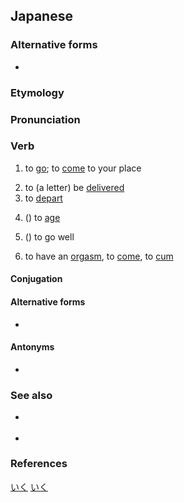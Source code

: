 ==Japanese==
{{ja-kanjitab|ゆ|sort=ゆく|yomi=kun}}
{{ja-kanjitab|い|sort=いく|yomi=kun}}

===Alternative forms===
* {{sense|to orgasm}} {{ja-r|イく}}

===Etymology===
{{rfe|lang=ja}}

===Pronunciation===
{{ja-pron|いく|acc=0|acc_ref=SMK2}}
{{ja-pron|ゆく|acc=0|acc_ref=SMK2}}

===Verb===
{{ja-verb|type=1|いく|ゆく|tr=intrans}}

# to [[go]]; to [[come]] to your place
#: {{ja-usex|彼は京都に'''行って'''いたようだ。|^かれ は ^きょうと に '''いって''' いた よう だ。|He seems to have '''been''' to Kyoto.}}
#: {{ja-usex|泳ぎに'''行って'''もいい？|およぎ に '''いって''' も い.い？|May I '''go''' swimming?}}
#: {{ja-usex|今'''行く'''よ！|いま '''いく''' よ！|I'm coming!}}
# to (a letter) be [[deliver|delivered]]
# to [[depart]]
#: {{ja-usex|'''ゆく'''年くる年。|'''ゆく''' とし くる とし。|A year departing and a year coming.}}
# ({{l|ja|[[年]][[が]]～}}) to [[age]]
#: {{ja-usex|彼は年が'''行って'''いる。|かれ は とし が '''いって''' いる。|He is '''old'''.}}
# ({{l|ja|[[うまく]]～}}) to go well
#: {{ja-usex|そう毎度物事はうまく'''行かない'''。|そう まいど ものごと は うまく '''いかない'''。|Not every time do things '''go''' well.}}
# {{lb|ja|slang}} to have an [[orgasm]], to [[come]], to [[cum]]

{{attention|ja|seems to be missing the sense as in 先を行く, 街を行く}}

====Conjugation====
{{ja-verbconj|行く|行か|いか<br>ゆか|ika<br>yuka|行き|いき<br>ゆき|iki<br>yuki|行く|いく<br>ゆく|iku<br>yuku|行く|いく<br>ゆく|iku<br>yuku|行け|いけ<br>ゆけ|ike<br>yuke|行け|いけ<br>ゆけ|ike<br>yuke|行かれる|いかれる<br>ゆかれる|ikareru<br>yukareru|行かせる<br><br>行かす|いかせる<br>ゆかせる<br>いかす<br>ゆかす|ikaseru<br>yukaseru<br>ikasu<br>yukasu|行ける|いける<br>ゆける|ikeru<br>yukeru|[[行こう]]|いこう<br>ゆこう|ikō<br>yukō|[[行かない]]|いかない<br>ゆかない|ikanai<br>yukanai|行かず|いかず<br>ゆかず|ikazu<br>yukazu|行きます|いきます<br>ゆきます|ikimasu<br>yukimasu|[[行った]]|いった|itta|行って|いって|itte|行けば|いけば<br>ゆけば|ikeba<br>yukeba}}

====Alternative forms====
* {{l|ja|往く}}

====Antonyms====
* {{sense|to come}} {{ja-r|来る|くる}}

===See also===
* {{ja-r|いらっしゃる}} {{qualifier|honorific}}
* {{ja-r|参る|まいる}} {{qualifier|humble}}

===References===
<references/>

[[Category:Japanese basic words|いく]]
[[Category:ja:Sex|いく]]